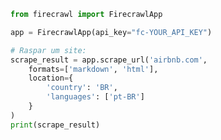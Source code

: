 ```python Python
from firecrawl import FirecrawlApp

app = FirecrawlApp(api_key="fc-YOUR_API_KEY")

# Raspar um site:
scrape_result = app.scrape_url('airbnb.com', 
    formats=['markdown', 'html'], 
    location={
        'country': 'BR',
        'languages': ['pt-BR']
    }
)
print(scrape_result)
```
